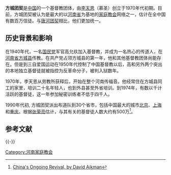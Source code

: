 '''方城团契'''是[[中国|中国]]的一个基督教团体，由[[李天恩|李天恩]]（慕圣）创立于1970年代初期。目前，方城团契被认为是最大的以[[河南省|河南省]]为基地的[[中国家庭教会|家庭教会]]网络之一，估计在全中国有数百万信徒。与[[中华福音团契|唐河团契]]相比，他们更加统一。

==历史背景和影响==
在1940年代，一名[[国民党|国民党]]军官高允玖加入基督教，并成为一名热心的传道人，在[[河南省|河南省]][[方城县|方城县]]传教。在共产党占领方城县的第一年，他和其他基督教团体尚能存在。但是到三自爱国运动在1950年代控制了中国基督教以后，高和另外两个突出的本地独立基督徒就被指控为反革命分子，被判入狱数年。 

1970年，李天恩从劳教所获释后，开始在整个河南传福音。他经常住在方城县同工的家里，培训二十名年轻人，也到外县甚至外省培训。到1974年，有数以千计活跃的基督徒，这一年参加秘密训练者不低于四千人。 

1990年代初, 方城团契派出布道队到30个省市，包括中国最大的城市[[北京|北京]]、[[上海|上海]]和[[重庆|重庆]]。根据[[张荣亮|张荣亮]]估计，与其有关的基督徒人数大约有500万<ref>[http://www.charismamag.com/index.php/columns/263-the-global-picture/462-chinas-ongoing-revival?format=pdf China's Ongoing Revival, by David Aikman]{{dead link|date=2018年3月 |bot=InternetArchiveBot |fix-attempted=yes }}</ref>。

==参考文献==
{{Reflist|2}}

{{-}}
{{中国基督教史|PRC}}
{{中国自立教会}}

[[Category:河南家庭教会|Category:河南家庭教会]]